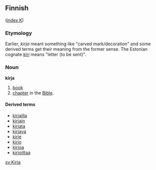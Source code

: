 ==Finnish==
([[Wiktionary:Finnish_index_k|index K]])

===Etymology===
Earlier, ''kirja'' meant something like "carved mark/decoration" and some derived terms get their meaning from the former sense. The Estonian cognate ''[[kiri#Estonian|kiri]]'' means "letter (to be sent)".

===Noun===
'''kirja'''

# [[book]]
# [[chapter]] in the [[Bible]].

====Derived terms====
*[[kirjailla]]
*[[kirjain]]
*[[kirjata]]
*[[kirjava]]
*[[kirje]]
*[[kirjo]]
*[[kirjoa]]
*[[kirjoittaa]]

[[sv:Kirja]]